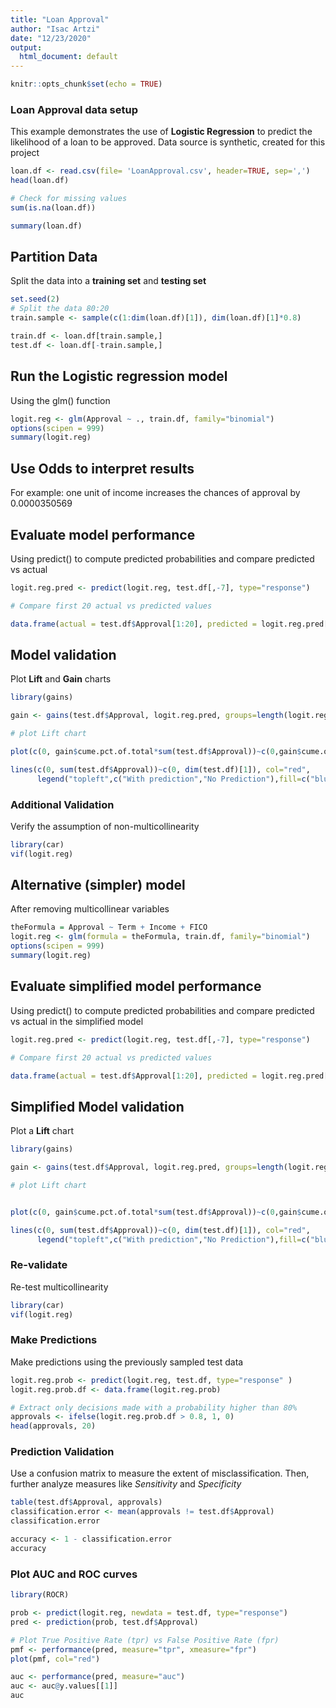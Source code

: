 ```yaml
---
title: "Loan Approval"
author: "Isac Artzi"
date: "12/23/2020"
output:
  html_document: default
---
```


```r
knitr::opts_chunk$set(echo = TRUE)
```

### Loan Approval data setup

This example demonstrates the use of **Logistic Regression** to predict the likelihood of a loan to be approved. Data source is synthetic, created for this project

```r
loan.df <- read.csv(file= 'LoanApproval.csv', header=TRUE, sep=',')
head(loan.df)

# Check for missing values
sum(is.na(loan.df))
```

```r

summary(loan.df)

```

## Partition Data

Split the data into a **training set** and **testing set**

```r
set.seed(2)
# Split the data 80:20
train.sample <- sample(c(1:dim(loan.df)[1]), dim(loan.df)[1]*0.8)

train.df <- loan.df[train.sample,]
test.df <- loan.df[-train.sample,]
```

## Run the Logistic regression model

Using the glm() function

```r

logit.reg <- glm(Approval ~ ., train.df, family="binomial")
options(scipen = 999)
summary(logit.reg)
```

## Use Odds to interpret results

For example: one unit of income increases the chances of approval by 0.0000350569

## Evaluate model performance

Using predict() to compute predicted probabilities and compare predicted vs actual

```r

logit.reg.pred <- predict(logit.reg, test.df[,-7], type="response")

# Compare first 20 actual vs predicted values

data.frame(actual = test.df$Approval[1:20], predicted = logit.reg.pred[1:20])
```

## Model validation

Plot  **Lift** and **Gain** charts

```r
library(gains)

gain <- gains(test.df$Approval, logit.reg.pred, groups=length(logit.reg.pred))

# plot Lift chart

plot(c(0, gain$cume.pct.of.total*sum(test.df$Approval))~c(0,gain$cume.obs), xlab="# records", ylab = "Cumulative Gain", main="Gain and Lift Chart", type="l", col="blue")

lines(c(0, sum(test.df$Approval))~c(0, dim(test.df)[1]), col="red", 
      legend("topleft",c("With prediction","No Prediction"),fill=c("blue","red")))
```

### Additional Validation

Verify the assumption of non-multicollinearity

```r
library(car)
vif(logit.reg)

```
## Alternative (simpler) model

After removing multicollinear variables

```r

theFormula = Approval ~ Term + Income + FICO
logit.reg <- glm(formula = theFormula, train.df, family="binomial")
options(scipen = 999)
summary(logit.reg)
```

## Evaluate simplified model performance

Using predict() to compute predicted probabilities and compare predicted vs actual in the simplified model

```r

logit.reg.pred <- predict(logit.reg, test.df[,-7], type="response")

# Compare first 20 actual vs predicted values

data.frame(actual = test.df$Approval[1:20], predicted = logit.reg.pred[1:20])
```

## Simplified Model validation

Plot a **Lift** chart

```r
library(gains)

gain <- gains(test.df$Approval, logit.reg.pred, groups=length(logit.reg.pred))

# plot Lift chart


plot(c(0, gain$cume.pct.of.total*sum(test.df$Approval))~c(0,gain$cume.obs), xlab="# records", ylab = "Cumulative Gain", main="Gain and Lift Chart", type="l", col="blue")

lines(c(0, sum(test.df$Approval))~c(0, dim(test.df)[1]), col="red", 
      legend("topleft",c("With prediction","No Prediction"),fill=c("blue","red")))
```

### Re-validate

Re-test multicollinearity

```r
library(car)
vif(logit.reg)
```

### Make Predictions

Make predictions using the previously sampled test data

```r

logit.reg.prob <- predict(logit.reg, test.df, type="response" )
logit.reg.prob.df <- data.frame(logit.reg.prob)

# Extract only decisions made with a probability higher than 80%
approvals <- ifelse(logit.reg.prob.df > 0.8, 1, 0)
head(approvals, 20)
```

### Prediction Validation

Use a confusion matrix to measure the extent of misclassification. Then, further analyze measures like *Sensitivity* and *Specificity*

```r
table(test.df$Approval, approvals)
classification.error <- mean(approvals != test.df$Approval)
classification.error

accuracy <- 1 - classification.error
accuracy

```
### Plot AUC and ROC curves

```r
library(ROCR)

prob <- predict(logit.reg, newdata = test.df, type="response")
pred <- prediction(prob, test.df$Approval)

# Plot True Positive Rate (tpr) vs False Positive Rate (fpr)
pmf <- performance(pred, measure="tpr", xmeasure="fpr")
plot(pmf, col="red")

auc <- performance(pred, measure="auc")
auc <- auc@y.values[[1]]
auc
```
